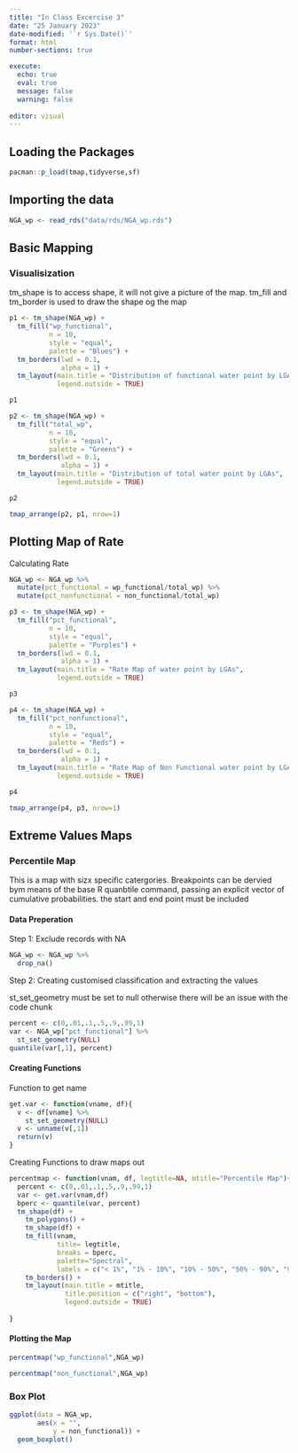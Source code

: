 ```yaml
---
title: "In Class Excercise 3"
date: "25 January 2023"
date-modified: '`r Sys.Date()`'
format: html
number-sections: true

execute: 
  echo: true
  eval: true
  message: false
  warning: false
  
editor: visual
---
```


## Loading the Packages

```r
pacman::p_load(tmap,tidyverse,sf)
```

## Importing the data

```r
NGA_wp <- read_rds("data/rds/NGA_wp.rds")
```

## Basic Mapping

### Visualisization

::: callout-note
tm_shape is to access shape, it will not give a picture of the map. tm_fill and tm_border is used to draw the shape og the map
:::

```r
p1 <- tm_shape(NGA_wp) +
  tm_fill("wp_functional",
          n = 10,
          style = "equal",
          palette = "Blues") +
  tm_borders(lwd = 0.1,
             alpha = 1) +
  tm_layout(main.title = "Distribution of functional water point by LGAs",
            legend.outside = TRUE)

p1
```

```r
p2 <- tm_shape(NGA_wp) +
  tm_fill("total_wp",
          n = 10,
          style = "equal",
          palette = "Greens") +
  tm_borders(lwd = 0.1,
             alpha = 1) +
  tm_layout(main.title = "Distribution of total water point by LGAs",
            legend.outside = TRUE)

p2
```

```r
tmap_arrange(p2, p1, nrow=1)
```

## Plotting Map of Rate

::: callout-note
Calculating Rate
:::

```r
NGA_wp <- NGA_wp %>%
  mutate(pct_functional = wp_functional/total_wp) %>%
  mutate(pct_nonfunctional = non_functional/total_wp)
```

```r
p3 <- tm_shape(NGA_wp) +
  tm_fill("pct_functional",
          n = 10,
          style = "equal",
          palette = "Purples") +
  tm_borders(lwd = 0.1,
             alpha = 1) +
  tm_layout(main.title = "Rate Map of water point by LGAs",
            legend.outside = TRUE)

p3
```

```r
p4 <- tm_shape(NGA_wp) +
  tm_fill("pct_nonfunctional",
          n = 10,
          style = "equal",
          palette = "Reds") +
  tm_borders(lwd = 0.1,
             alpha = 1) +
  tm_layout(main.title = "Rate Map of Non Functional water point by LGAs",
            legend.outside = TRUE)

p4
```

```r
tmap_arrange(p4, p3, nrow=1)
```

## Extreme Values Maps

### Percentile Map

::: callout-note
This is a map with sizx specific catergories. Breakpoints can be dervied bym means of the base R quanbtile command, passing an explicit vector of cumulative probabilities. the start and end point must be included
:::

#### Data Preperation

Step 1: Exclude records with NA

```r
NGA_wp <- NGA_wp %>%
  drop_na()
```

Step 2: Creating customised classification and extracting the values

::: callout-note
st_set_geometry must be set to null otherwise there will be an issue with the code chunk
:::

```r
percent <- c(0,.01,.1,.5,.9,.99,1)
var <- NGA_wp["pct_functional"] %>%
  st_set_geometry(NULL)
quantile(var[,1], percent)
```

#### Creating Functions

::: callout-note
Function to get name
:::

```r
get.var <- function(vname, df){
  v <- df[vname] %>%
    st_set_geometry(NULL)
  v <- unname(v[,1])
  return(v)
}
```

::: callout-note
Creating Functions to draw maps out
:::

```r
percentmap <- function(vnam, df, legtitle=NA, mtitle="Percentile Map"){
  percent <- c(0,.01,.1,.5,.9,.99,1)
  var <- get.var(vnam,df)
  bperc <- quantile(var, percent)
  tm_shape(df) +
    tm_polygons() +
    tm_shape(df) +
    tm_fill(vnam,
            title= legtitle,
            breaks = bperc,
            palette="Spectral",
            labels = c("< 1%", "1% - 10%", "10% - 50%", "50% - 90%", "90% to 99%", "99% to 100%")) +
    tm_borders() +
    tm_layout(main.title = mtitle,
              title.position = c("right", "bottom"),
              legend.outside = TRUE)
  
}
```

#### Plotting the Map

```r
percentmap("wp_functional",NGA_wp)
```

```r
percentmap("non_functional",NGA_wp)
```

### Box Plot

```r
ggplot(data = NGA_wp,
       aes(x = "",
           y = non_functional)) +
  geom_boxplot()
```
